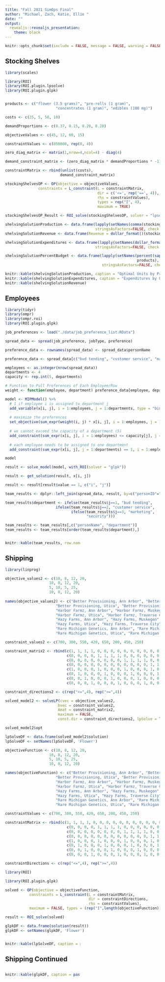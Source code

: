 ```yaml
---
title: "Fall 2021 SimOps Final"
author: "Michael, Zach, Katie, Ellie "
date: ""
output: 
  revealjs::revealjs_presentation:
    theme: black
---
```


```r
knitr::opts_chunk$set(include = FALSE, message = FALSE, warning = FALSE)
```

## Stocking Shelves

<style>
  .col2 {
    columns: 2 200px;         /* number of columns and width in pixels*/
    -webkit-columns: 2 200px; /* chrome, safari */
    -moz-columns: 2 200px;    /* firefox */
  }
  .col3 {
    columns: 3 100px;
    -webkit-columns: 3 100px;
    -moz-columns: 3 100px;
  }
</style>

```r
library(scales)

library(ROI)
library(ROI.plugin.lpsolve)
library(ROI.plugin.glpk)


products <- c("flower (3.5 grams)", "pre-rolls (1 gram)", 
                       "concentrates (1 gram)", "edibles (100 mg)")

costs <- c(25, 5, 50, 10)

demandProportions <- c(0.37, 0.15, 0.20, 0.28)

objectiveValues <- c(45, 12, 60, 15)

constraintValues <- c(850000, rep(0, 4))

zero_diag_matrix <- matrix(1,nrow=4,ncol=4) - diag(4)

demand_constraint_matrix <- (zero_diag_matrix * demandProportions * -1) + diag(4) * (1 - demandProportions)

constraintMatrix <- rbind(unlist(costs),
                         demand_constraint_matrix)

stockingShelvesOP <- OP(objective = objectiveValues, 
               constraints = L_constraint(L = constraintMatrix, 
                                          dir = c('<=', rep('==', 4)),
                                          rhs = constraintValues), 
                                          types = rep("I", 4),
                                          maximum = TRUE)

stockingShelvesOP_Result <- ROI_solve(stockingShelvesOP, solver = "lpsolve")

shelvingSolutionProduction <- data.frame(lapply(setNames(comma(stockingShelvesOP_Result$solution, accuracy = 1), products), type.convert),  
                                         stringsAsFactors=FALSE, check.names=FALSE)
shelvingSolutionRevenue <- data.frame(Revenue = dollar_format()(stockingShelvesOP_Result$objval))

shelvingSolutionExpenditures <- data.frame(lapply(setNames(dollar_format()(stockingShelvesOP_Result$solution * costs), products), type.convert),  
                                         stringsAsFactors=FALSE, check.names=FALSE)

shelvingSolutionPercentBudget <- data.frame(lapply(setNames(percent(sapply(stockingShelvesOP_Result$solution * costs, function(x){x/850000})), 
                                                            products), type.convert), 
                                            stringsAsFactors=FALSE, check.names=FALSE)

```

```r
knitr::kable(shelvingSolutionProduction, caption = "Optimal Units by Product")
knitr::kable(shelvingSolutionExpenditures, caption = "Expenditures by Product")
knitr::kable(shelvingSolutionRevenue)
```

## Employees

```r
library(tidyr)
library(ompr)
library(ompr.roi)
library(ROI.plugin.glpk)

job_preferences <- load("./data/job_preference_list.RData")

spread_data <- spread(job_preference, jobType, preference)

preference_data <- rownames(spread_data) <- spread_data$personName

preference_data <- spread_data[c("bud tending", "customer service", "marketing", "security")]

employees <- as.integer(nrow(spread_data))
departments <- 4
capacity <- rep.int(5, departments)

# Function to Pull Preferences of Each Employee/Row
weight <- function(employee, department) preference_data[employee, department]

model <- MIPModel() %>%
  # 1 if employee i is assigned to department j
  add_variable(x[i, j], i = 1:employees, j = 1:departments, type = "binary") %>%
  
  # maximize the preferences
  set_objective(sum_expr(weight(i, j) * x[i, j], i = 1:employees, j = 1:departments)) %>%
  
  # we cannot exceed the capacity of a department (5)
  add_constraint(sum_expr(x[i, j], i = 1:employees) <= capacity[j], j = 1:departments) %>% 
  
  # each employee needs to be assigned to one department
  add_constraint(sum_expr(x[i, j], j = 1:departments) == 1, i = 1:employees)

model

result <- solve_model(model, with_ROI(solver = "glpk"))

result <- get_solution(result, x[i, j])

result <- result[result$value == 1, c("i", "j")]

team_results <- dplyr::left_join(spread_data, result, by=c("personID"="i"))

team_results$department <- ifelse(team_results$j==1, "bud tending",
                       ifelse(team_results$j==2, "customer service",
                              ifelse(team_results$j==3, "marketing",
                                     "security")))

team_results <- team_results[,c("personName", "department")]
team_results <- team_results[order(team_results$department),]
```

<div class="col2">
```r
knitr::kable(team_results, row.names = F)
```
</div>


## Shipping

```r
library(linprog)

objective_values2 <- c(10, 8, 12, 20, 
                    10, 8, 12, 20, 
                    5, 10, 5, 25,
                    10, 8, 12, 20)
 
names(objective_values2) <- c("Better Provisioning, Ann Arbor", "Better Provisioning, Muskegon", 
                       "Better Provisioning, Utica", "Better Provisioning, Traverse City",
                       "Harbor Farmz, Ann Arbor", "Harbor Farmz, Muskegon", 
                       "Harbor Farmz, Utica", "Harbor Farmz, Traverse City",
                       "Hazy Farms, Ann Arbor", "Hazy Farms, Muskegon", 
                       "Hazy Farms, Utica", "Hazy Farms, Traverse City",
                       "Rare Michigan Genetics, Ann Arbor", "Rare Michigan Genetics, Muskegon", 
                       "Rare Michigan Genetics, Utica", "Rare Michigan Genetics, Traverse City")

constraint_values2 <- c(700, 300, 550, 420, 650, 200, 450, 250)

constraint_matrix2 <- rbind(c(1, 1, 1, 1, 0, 0, 0, 0, 0, 0, 0, 0, 0, 0, 0, 0), 
                            c(0, 0, 0, 0, 1, 1, 1, 1, 0, 0, 0, 0, 0, 0, 0, 0),
                            c(0, 0, 0, 0, 0, 0, 0, 0, 1, 1, 1, 1, 0, 0, 0, 0),
                            c(0, 0, 0, 0, 0, 0, 0, 0, 0, 0, 0, 0, 1, 1, 1, 1),
                            c(1, 0, 0, 0, 1, 0, 0, 0, 1, 0, 0, 0, 1, 0, 0, 0),
                            c(0, 1, 0, 0, 0, 1, 0, 0, 0, 1, 0, 0, 0, 1, 0, 0),
                            c(0, 0, 1, 0, 0, 0, 1, 0, 0, 0, 1, 0, 0, 0, 1, 0),
                            c(0, 0, 0, 1, 0, 0, 0, 1, 0, 0, 0, 1, 0, 0, 0, 1))

constraint_directions2 <- c(rep("<=",4), rep(">=",4))

solved_model2 <- solveLP(cvec = objective_values2, 
                        bvec = constraint_values2, 
                        Amat = constraint_matrix2, 
                        maximum = FALSE, 
                        const.dir = constraint_directions2, lpSolve = TRUE)

solved_model2$opt

lpSolveDF <- data.frame(solved_model2$solution)
lpSolveDF <- setNames(lpSolveDF, 'Flower')
```

```r
objectiveFunction <- c(10, 8, 12, 20, 
                    10, 8, 12, 20, 
                    5, 10, 5, 25,
                    10, 8, 12, 20)

names(objectiveFunction) <- c("Better Provisioning, Ann Arbor", "Better Provisioning, Muskegon", 
                       "Better Provisioning, Utica", "Better Provisioning, Traverse City",
                       "Harbor Farmz, Ann Arbor", "Harbor Farmz, Muskegon", 
                       "Harbor Farmz, Utica", "Harbor Farmz, Traverse City",
                       "Hazy Farms, Ann Arbor", "Hazy Farms, Muskegon", 
                       "Hazy Farms, Utica", "Hazy Farms, Traverse City",
                       "Rare Michigan Genetics, Ann Arbor", "Rare Michigan Genetics, Muskegon", 
                       "Rare Michigan Genetics, Utica", "Rare Michigan Genetics, Traverse City")

constraintValues <- c(700, 300, 550, 420, 650, 200, 450, 250)

constraintMatrix <- rbind(c(1, 1, 1, 1, 0, 0, 0, 0, 0, 0, 0, 0, 0, 0, 0, 0), 
                            c(0, 0, 0, 0, 1, 1, 1, 1, 0, 0, 0, 0, 0, 0, 0, 0),
                            c(0, 0, 0, 0, 0, 0, 0, 0, 1, 1, 1, 1, 0, 0, 0, 0),
                            c(0, 0, 0, 0, 0, 0, 0, 0, 0, 0, 0, 0, 1, 1, 1, 1),
                            c(1, 0, 0, 0, 1, 0, 0, 0, 1, 0, 0, 0, 1, 0, 0, 0),
                            c(0, 1, 0, 0, 0, 1, 0, 0, 0, 1, 0, 0, 0, 1, 0, 0),
                            c(0, 0, 1, 0, 0, 0, 1, 0, 0, 0, 1, 0, 0, 0, 1, 0),
                            c(0, 0, 0, 1, 0, 0, 0, 1, 0, 0, 0, 1, 0, 0, 0, 1))

constraintDirections <- c(rep("<=",4), rep(">=",4))

library(ROI)

library(ROI.plugin.glpk)

solved <- OP(objective = objectiveFunction, 
           constraints = L_constraint(L = constraintMatrix, 
                                      dir = constraintDirections, 
                                      rhs = constraintValues), 
           maximum = FALSE, types = (rep("I",length(objectiveFunction))))

result <- ROI_solve(solved)

glpkDF <- data.frame(solution(result))
glpkDF <- setNames(glpkDF, 'Flower')
```

<div class = "col2">
```r
knitr::kable(lpSolveDF, caption = paste("Shipping Flower- lpSolve Cost: ", solved_model2$opt))
```
</div>

## Shipping Continued
<div class = "col2">
```r
knitr::kable(glpkDF, caption = paste("Shipping Flower- glpk Cost: ", result$objval))
```
</div>


